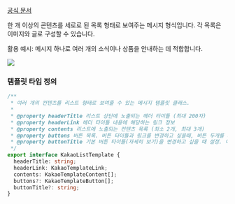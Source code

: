 [공식 문서](https://developers.kakao.com/docs/latest/ko/message/android-link#create-message)

한 개 이상의 콘텐츠를 세로로 된 목록 형태로 보여주는 메시지 형식입니다. 각 목록은 이미지와 글로 구성할 수 있습니다.

활용 예시: 메시지 하나로 여러 개의 소식이나 상품을 안내하는 데 적합합니다.

![](https://raw.githubusercontent.com/mym0404/image-archive/master/202404220337407.webp)

### 템플릿 타입 정의

```ts
/**
 * 여러 개의 컨텐츠를 리스트 형태로 보여줄 수 있는 메시지 템플릿 클래스.
 *
 * @property headerTitle 리스트 상단에 노출되는 헤더 타이틀 (최대 200자)
 * @property headerLink 헤더 타이틀 내용에 해당하는 링크 정보
 * @property contents 리스트에 노출되는 컨텐츠 목록 (최소 2개, 최대 3개)
 * @property buttons 버튼 목록. 버튼 타이틀과 링크를 변경하고 싶을때, 버튼 두개를 사용하고 싶을때 사용. (최대 2개)
 * @property buttonTitle 기본 버튼 타이틀(자세히 보기)을 변경하고 싶을 때 설정. 이 값을 사용하면 클릭 시 이동할 링크는 content 에 입력된 값이 사용됨.
 */
export interface KakaoListTemplate {
  headerTitle: string;
  headerLink: KakaoTemplateLink;
  contents: KakaoTemplateContent[];
  buttons?: KakaoTemplateButton[];
  buttonTitle?: string;
}
```
